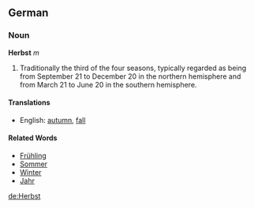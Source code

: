==German==
===Noun===
'''Herbst''' ''m''

#Traditionally the third of the four seasons, typically regarded as being from September 21 to December 20 in the northern hemisphere and from March 21 to June 20 in the southern hemisphere. 
====Translations====
*English: [[autumn]], [[fall]]

====Related Words====
*[[Frühling]]
*[[Sommer]]
*[[Winter]]
*[[Jahr]]

[[de:Herbst]]